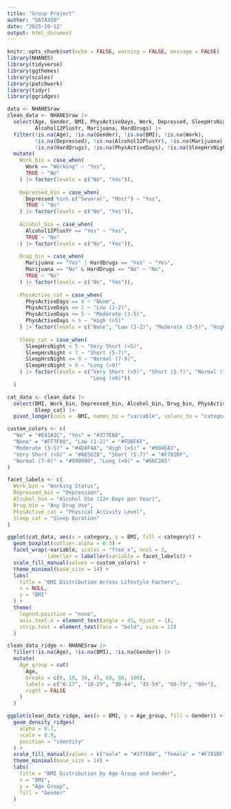 ---
title: "Group Project"
author: "DATA350"
date: "2025-10-12"
output: html_document
---

```{r setup, include=FALSE}
knitr::opts_chunk$set(echo = FALSE, warning = FALSE, message = FALSE)
library(NHANES)
library(tidyverse)
library(ggthemes)
library(scales)
library(patchwork)
library(tidyr)
library(ggridges)
```


```{r, include=TRUE, fig.width=12, fig.height=8}
data <- NHANESraw
clean_data <- NHANESraw |>
  select(Age, Gender, BMI, PhysActiveDays, Work, Depressed, SleepHrsNight, 
         Alcohol12PlusYr, Marijuana, HardDrugs) |>
  filter(!is.na(Age), !is.na(Gender), !is.na(BMI), !is.na(Work), 
         !is.na(Depressed), !is.na(Alcohol12PlusYr), !is.na(Marijuana), 
         !is.na(HardDrugs), !is.na(PhysActiveDays), !is.na(SleepHrsNight)) |>
  mutate(
    Work_bin = case_when(
      Work == "Working" ~ "Yes",
      TRUE ~ "No"
    ) |> factor(levels = c("No", "Yes")),
    
    Depressed_bin = case_when(
      Depressed %in% c("Several", "Most") ~ "Yes",
      TRUE ~ "No"
    ) |> factor(levels = c("No", "Yes")),
    
    Alcohol_bin = case_when(
      Alcohol12PlusYr == "Yes" ~ "Yes",
      TRUE ~ "No"
    ) |> factor(levels = c("No", "Yes")),
    
    Drug_bin = case_when(
      Marijuana == "Yes" | HardDrugs == "Yes" ~ "Yes",
      Marijuana == "No" & HardDrugs == "No" ~ "No",
      TRUE ~ "No"
    ) |> factor(levels = c("No", "Yes")),
    
    PhysActive_cat = case_when(
      PhysActiveDays == 0 ~ "None",
      PhysActiveDays <= 2 ~ "Low (1-2)",
      PhysActiveDays <= 5 ~ "Moderate (3-5)",
      PhysActiveDays > 5 ~ "High (>5)"
    ) |> factor(levels = c("None", "Low (1-2)", "Moderate (3-5)", "High (>5)")),
    
    Sleep_cat = case_when(
      SleepHrsNight < 5 ~ "Very Short (<5)",
      SleepHrsNight < 7 ~ "Short (5-7)",
      SleepHrsNight <= 9 ~ "Normal (7-9)",
      SleepHrsNight > 9 ~ "Long (>9)"
    ) |> factor(levels = c("Very Short (<5)", "Short (5-7)", "Normal (7-9)",
                           "Long (>9)"))
  )

cat_data <- clean_data |>
  select(BMI, Work_bin, Depressed_bin, Alcohol_bin, Drug_bin, PhysActive_cat, 
         Sleep_cat) |>
  pivot_longer(cols = -BMI, names_to = "variable", values_to = "category") 

custom_colors <- c(
  "No" = "#E41A1C", "Yes" = "#377EB8",
  "None" = "#FF7F00", "Low (1-2)" = "#FDBF6F",
  "Moderate (3-5)" = "#4DAF4A", "High (>5)" = "#984EA3",
  "Very Short (<5)" = "#A65628", "Short (5-7)" = "#F781BF",
  "Normal (7-9)" = "#999999", "Long (>9)" = "#66C2A5"
)

facet_labels <- c(
  Work_bin = "Working Status",
  Depressed_bin = "Depression",
  Alcohol_bin = "Alcohol Use (12+ Days per Year)",
  Drug_bin = "Any Drug Use",
  PhysActive_cat = "Physical Activity Level",
  Sleep_cat = "Sleep Duration"
)

ggplot(cat_data, aes(x = category, y = BMI, fill = category)) +
  geom_boxplot(outlier.alpha = 0.3) +
  facet_wrap(~variable, scales = "free_x", ncol = 3,
             labeller = labeller(variable = facet_labels)) +
  scale_fill_manual(values = custom_colors) +
  theme_minimal(base_size = 14) +
  labs(
    title = "BMI Distribution Across Lifestyle Factors",
    x = NULL,
    y = "BMI"
  ) +
  theme(
    legend.position = "none",
    axis.text.x = element_text(angle = 45, hjust = 1),
    strip.text = element_text(face = "bold", size = 12)
  )

clean_data_ridge <- NHANESraw |>
  filter(!is.na(Age), !is.na(BMI), !is.na(Gender)) |>
  mutate(
    Age_group = cut(
      Age,
      breaks = c(0, 18, 30, 45, 60, 80, 100),
      labels = c("0-17", "18-29", "30-44", "45-59", "60-79", "80+"),
      right = FALSE
    )
  )

ggplot(clean_data_ridge, aes(x = BMI, y = Age_group, fill = Gender)) +
  geom_density_ridges(
    alpha = 0.7,
    scale = 0.9,
    position = "identity"
  ) +
  scale_fill_manual(values = c("male" = "#377EB8", "female" = "#F781BF")) +
  theme_minimal(base_size = 14) +
  labs(
    title = "BMI Distribution by Age Group and Gender",
    x = "BMI",
    y = "Age Group",
    fill = "Gender"
  )
```